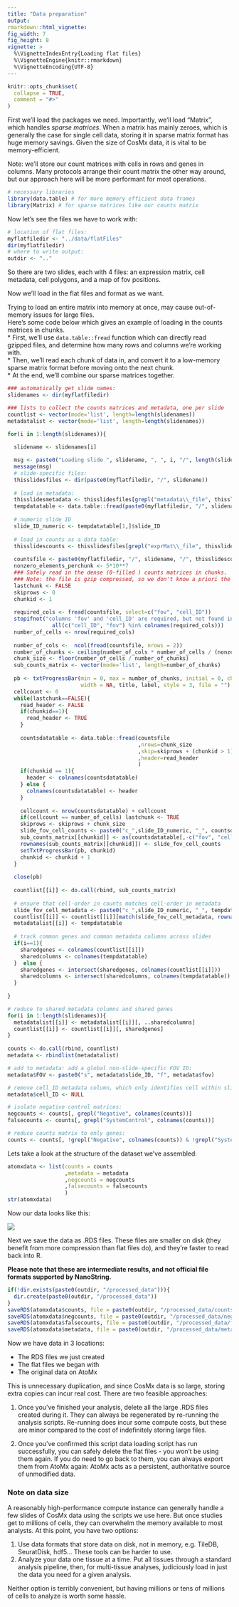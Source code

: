 ```yaml
---
title: "Data preparation"
output: 
rmarkdown::html_vignette: 
fig_width: 7 
fig_height: 8 
vignette: >
  %\VignetteIndexEntry{Loading flat files}
  %\VignetteEngine{knitr::rmarkdown}
  %\VignetteEncoding{UTF-8}
---
```

<style>
p.caption {
  font-size: 1.5em;
}
</style>
```r
knitr::opts_chunk$set(
  collapse = TRUE,
  comment = "#>"
)
```


First we'll load the packages we need. 
Importantly, we'll load "Matrix", which handles *sparse matrices*. 
When a matrix has mainly zeroes, which is generally the case for single cell data,
storing it in sparse matrix format has huge memory savings. Given the size of CosMx
data, it is vital to be memory-efficient. 

Note: we'll store our count matrices with cells in rows and genes in columns. 
Many protocols arrange their count matrix the other way around, 
but our approach here will be more performant for most operations. 

```r
# necessary libraries
library(data.table) # for more memory efficient data frames
library(Matrix) # for sparse matrices like our counts matrix
```

Now let's see the files we have to work with:

```r
# location of flat files:
myflatfiledir <- "../data/flatFiles"
dir(myflatfiledir)
# where to write output:
outdir <- ".."
```
So there are two slides, each with 4 files: an expression matrix, cell metadata, cell polygons, and a map of fov positions.

Now we'll load in the flat files and format as we want.

Trying to load an entire matrix into memory at once, may cause out-of-memory issues for large files.  
Here's some code below which gives an example of loading in the counts matrices in chunks.  
* First, we'll use `data.table::fread` function which can directly read gzipped files, and determine how many rows and columns we're working with.  
* Then, we'll read each chunk of data in, and convert it to a low-memory sparse matrix format before moving onto the next chunk.  
* At the end, we'll combine our sparse matrices together.

```r
### automatically get slide names:
slidenames <- dir(myflatfiledir)

### lists to collect the counts matrices and metadata, one per slide
countlist <- vector(mode='list', length=length(slidenames)) 
metadatalist <- vector(mode='list', length=length(slidenames)) 

for(i in 1:length(slidenames)){
   
  slidename <- slidenames[i] 

  msg <- paste0("Loading slide ", slidename, ", ", i, "/", length(slidenames), ".")
  message(msg)    
  # slide-specific files:
  thisslidesfiles <- dir(paste0(myflatfiledir, "/", slidename))
  
  # load in metadata:
  thisslidesmetadata <- thisslidesfiles[grepl("metadata\\_file", thisslidesfiles)]
  tempdatatable <- data.table::fread(paste0(myflatfiledir, "/", slidename, "/", thisslidesmetadata))
  
  # numeric slide ID 
  slide_ID_numeric <- tempdatatable[1,]$slide_ID 
    
  # load in counts as a data table:
  thisslidescounts <- thisslidesfiles[grepl("exprMat\\_file", thisslidesfiles)]
  
  countsfile <- paste0(myflatfiledir, "/", slidename, "/", thisslidescounts)
  nonzero_elements_perchunk <- 5*10**7
  ### Safely read in the dense (0-filled ) counts matrices in chunks.
  ### Note: the file is gzip compressed, so we don't know a priori the number of chunks needed.
  lastchunk <- FALSE 
  skiprows <- 0
  chunkid <- 1
  
  required_cols <- fread(countsfile, select=c("fov", "cell_ID"))
  stopifnot("columns 'fov' and 'cell_ID' are required, but not found in the counts file" = 
              all(c("cell_ID", "fov") %in% colnames(required_cols)))
  number_of_cells <- nrow(required_cols)
  
  number_of_cols <-  ncol(fread(countsfile, nrows = 2))
  number_of_chunks <- ceiling(number_of_cols * number_of_cells / (nonzero_elements_perchunk))
  chunk_size <- floor(number_of_cells / number_of_chunks)
  sub_counts_matrix <- vector(mode='list', length=number_of_chunks)
   
  pb <- txtProgressBar(min = 0, max = number_of_chunks, initial = 0, char = "=",
                       width = NA, title, label, style = 3, file = "")
  cellcount <- 0
  while(lastchunk==FALSE){
    read_header <- FALSE
    if(chunkid==1){
      read_header <- TRUE
    }
    
    countsdatatable <- data.table::fread(countsfile
                                         ,nrows=chunk_size
                                         ,skip=skiprows + (chunkid > 1)
                                         ,header=read_header
                                         )
    if(chunkid == 1){
      header <- colnames(countsdatatable)
    } else {
      colnames(countsdatatable) <- header
    }
     
    cellcount <- nrow(countsdatatable) + cellcount     
    if(cellcount == number_of_cells) lastchunk <- TRUE
    skiprows <- skiprows + chunk_size
    slide_fov_cell_counts <- paste0("c_",slide_ID_numeric, "_", countsdatatable$fov, "_", countsdatatable$cell_ID)
    sub_counts_matrix[[chunkid]] <- as(countsdatatable[,-c("fov", "cell_ID"),with=FALSE], "sparseMatrix") 
    rownames(sub_counts_matrix[[chunkid]]) <- slide_fov_cell_counts 
    setTxtProgressBar(pb, chunkid)
    chunkid <- chunkid + 1
  }
  
  close(pb)   
  
  countlist[[i]] <- do.call(rbind, sub_counts_matrix) 
  
  # ensure that cell-order in counts matches cell-order in metadata   
  slide_fov_cell_metadata <- paste0("c_",slide_ID_numeric, "_", tempdatatable$fov, "_", tempdatatable$cell_ID)
  countlist[[i]] <- countlist[[i]][match(slide_fov_cell_metadata, rownames(countlist[[i]])),] 
  metadatalist[[i]] <- tempdatatable 
  
  # track common genes and common metadata columns across slides
  if(i==1){
    sharedgenes <- colnames(countlist[[i]]) 
    sharedcolumns <- colnames(tempdatatable)
  }  else {
    sharedgenes <- intersect(sharedgenes, colnames(countlist[[i]]))
    sharedcolumns <- intersect(sharedcolumns, colnames(tempdatatable))
  }
    
}

# reduce to shared metadata columns and shared genes
for(i in 1:length(slidenames)){
  metadatalist[[i]] <- metadatalist[[i]][, ..sharedcolumns]
  countlist[[i]] <- countlist[[i]][, sharedgenes]
}
 
counts <- do.call(rbind, countlist)
metadata <- rbindlist(metadatalist)

# add to metadata: add a global non-slide-specific FOV ID:
metadata$FOV <- paste0("s", metadata$slide_ID, "f", metadata$fov)

# remove cell_ID metadata column, which only identifies cell within slides, not across slides:
metadata$cell_ID <- NULL

# isolate negative control matrices:
negcounts <- counts[, grepl("Negative", colnames(counts))]
falsecounts <- counts[, grepl("SystemControl", colnames(counts))]

# reduce counts matrix to only genes:
counts <- counts[, !grepl("Negative", colnames(counts)) & !grepl("SystemControl", colnames(counts))]


```



Lets take a look at the structure of the dataset we've assembled:
```r
atomxdata <- list(counts = counts
                  ,metadata = metadata
                  ,negcounts = negcounts
                  ,falsecounts = falsecounts
                  )
str(atomxdata)
```

Now our data looks like this:

![](img/data1.png)


Next we save the data as .RDS files. These files are smaller on disk (they 
benefit from more compression than flat files do), and they're faster to read
back into R.

**Please note that these are intermediate results, and not official file formats  supported by NanoString.**

```r
if(!dir.exists(paste0(outdir, "/processed_data"))){
  dir.create(paste0(outdir, "/processed_data"))
}
saveRDS(atomxdata$counts, file = paste0(outdir, "/processed_data/counts_unfiltered.RDS"))
saveRDS(atomxdata$negcounts, file = paste0(outdir, "/processed_data/negcounts_unfiltered.RDS"))
saveRDS(atomxdata$falsecounts, file = paste0(outdir, "/processed_data/falsecounts_unfiltered.RDS"))
saveRDS(atomxdata$metadata, file = paste0(outdir, "/processed_data/metadata_unfiltered.RDS"))
```

Now we have data in 3 locations:

- The RDS files we just created
- The flat files we began with
- The original data on AtoMx

This is unnecessary duplication, and since CosMx data is so large, storing extra copies can incur real cost. 
There are two feasible approaches:

1. Once you've finished your analysis, delete all the large .RDS files created during it. 
They can always be regenerated by re-running the analysis scripts. 
Re-running does incur some compute costs, but these are minor compared to the cost of 
indefinitely storing large files. 

2. Once you've confirmed this script data loading script has run successfully,
you can safely delete the flat files - you won't be using them again. 
If you do need to go back to them, you can always export them from AtoMx again:
AtoMx acts as a persistent, authoritative source of unmodified data.

### Note on data size

A reasonably high-performance compute instance can generally handle a few slides of 
 CosMx data using the scripts we use here. But once studies get to millions of cells, they
 can overwhelm the memory available to most analysts. At this point, you have two options:

1. Use data formats that store data on disk, not in memory, e.g. TileDB, SeuratDisk, hdf5... 
These tools can be harder to use.
2. Analyze your data one tissue at a time. Put all tissues through a standard analysis pipeline, then, for multi-tissue analyses, judiciously load in just the data you need
for a given analysis. 

Neither option is terribly convenient, but having millions or tens of millions of cells 
to analyze is worth some hassle. 


